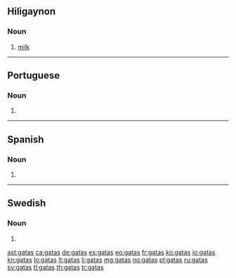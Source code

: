 ==Hiligaynon==

===Noun===
{{head|hil|noun}}

# [[milk]]

----

==Portuguese==

===Noun===
{{head|pt}} {{f}}

# {{pt-noun form of|[[gato]]|f|pl}}

----

==Spanish==

===Noun===
{{head|es|noun form|g=f-p}}

# {{plural of|gata|lang=es|nocat=1}}

----

==Swedish==

===Noun===
{{head|sv|noun form}}

# {{sv-noun-form-indef-gen|gata}}

[[ast:gatas]]
[[ca:gatas]]
[[de:gatas]]
[[es:gatas]]
[[eo:gatas]]
[[fr:gatas]]
[[ko:gatas]]
[[io:gatas]]
[[kn:gatas]]
[[lo:gatas]]
[[lt:gatas]]
[[li:gatas]]
[[mg:gatas]]
[[no:gatas]]
[[pl:gatas]]
[[ru:gatas]]
[[sv:gatas]]
[[tl:gatas]]
[[th:gatas]]
[[tr:gatas]]
